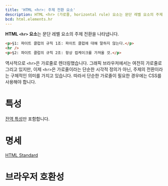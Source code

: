 ```yaml
---
title: 'HTML <hr>: 주제 전환 요소'
description: HTML <hr> (가로줄, horizontal rule) 요소는 문단 레벨 요소의 주제 전환을 나타냅니다.
bcd: html.elements.hr
---
```


**HTML `<hr>` 요소**는 문단 레벨 요소의 주제 전환을 나타냅니다.

```html hidden name=demo
<p>§1: 파이트 클럽의 규칙 1조: 파이트 클럽에 대해 말하지 않는다.</p>
<hr />
<p>§2: 파이트 클럽의 규칙 2조: 항상 컵케이크를 가져올 것.</p>
```

<LiveExample height={180} lang="html" name="demo" />

역사적으로 `<hr>`은 가로줄로 렌더링했습니다. 그래픽 브라우저에서는 여전히 가로줄로 그리고 있지만, 이제 `<hr>`은 가로줄이라는 단순한 시각적 정의가 아닌, 주제의 전환이라는 구체적인 의미를 가지고 있습니다. 따라서 단순한 가로줄이 필요한 경우에는 CSS를 사용해야 합니다.

# 특성

[전역 특성](/docs/Web/HTML/Global_attributes)만 포함합니다.

# 명세

[HTML Standard](https://html.spec.whatwg.org/multipage/semantics.html#the-hr-element)

# 브라우저 호환성

<BrowserCompat data={props.bcd} />
